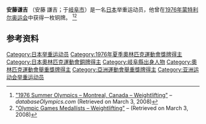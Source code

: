 {{MedalTableTop}}
{{MedalCountry | {{JPN}} }}
{{MedalSport | 男子[[举重|举重]]}}
{{MedalCompetition|[[夏季奥林匹克运动会举重比赛|奥运会]]}}
{{MedalBronze| [[1976年夏季奥林匹克运动会|1976年蒙特利尔]]|[[1976年夏季奥林匹克运动会举重比赛|56公斤级]]}}
{{MedalCompetition|[[世界举重锦标赛|世锦赛]]}}
{{MedalSilver | [[1971年世界举重锦标赛|1971年利馬]]|60公斤级}}
{{MedalBronze | [[1978年世界举重锦标赛|1978年葛底斯堡]]|56公斤级}}
{{MedalBottom}}
'''安藤谦吉''' （安藤 謙吉；{{Bd|1950年|5月3日}}于[[岐阜市|岐阜市]]）是一名[[日本|日本]]举重运动员，他曾在[[1976年夏季奥林匹克运动会|1976年蒙特利尔奥运会]]中获得一枚铜牌。 <ref name=db-olymp>[http://www.databaseolympics.com/games/gamessport.htm?g=19&sp=WEI "1976 Summer Olympics – Montreal, Canada – Weightlifting"] {{Wayback|url=http://www.databaseolympics.com/games/gamessport.htm?g=19&sp=WEI |date=20080917043647 }} – ''databaseOlympics.com'' (Retrieved on March 3, 2008)</ref><ref name=gbrathletics>[http://www.gbrathletics.com/olympic/weight.htm "Olympic Games Medallists – Weightlifting"] {{Wayback|url=http://www.gbrathletics.com/olympic/weight.htm |date=20160506101607 }} –  (Retrieved on March 3, 2008)</ref>

==参考资料==
{{Reflist}}

[[Category:日本举重运动员|Category:日本举重运动员]]
[[Category:1976年夏季奧林匹克運動會獎牌得主|Category:1976年夏季奧林匹克運動會獎牌得主]]
[[Category:日本奧林匹克運動會銅牌得主|Category:日本奧林匹克運動會銅牌得主]]
[[Category:岐阜縣出身人物|Category:岐阜縣出身人物]]
[[Category:奧林匹克運動會舉重獎牌得主|Category:奧林匹克運動會舉重獎牌得主]]
[[Category:亞洲運動會舉重獎牌得主|Category:亞洲運動會舉重獎牌得主]]
[[Category:亚洲运动会举重运动员|Category:亚洲运动会举重运动员]]

{{日本體育人物小作品}}